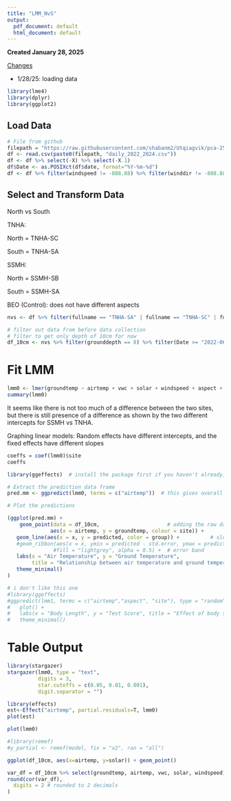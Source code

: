 ```yaml
---
title: "LMM_NvS"
output:
  pdf_document: default
  html_document: default
---
```


**Created January 28, 2025**

[Changes]{.underline}

-   1/28/25: loading data


```r
library(lme4)
library(dplyr)
library(ggplot2)
```

## Load Data

```r
# File from github
filepath = "https://raw.githubusercontent.com/shabanm2/Utqiagvik/pca-25/Analysis_Ready_Data/"
df <- read.csv(paste0(filepath, "daily_2022_2024.csv"))
df <- df %>% select(-X) %>% select(-X.1)
df$Date <- as.POSIXct(df$date, format="%Y-%m-%d")
df <- df %>% filter(windspeed != -888.88) %>% filter(winddir != -888.88)
```

## Select and Transform Data

North vs South

TNHA:

North = TNHA-SC

South = TNHA-SA

SSMH:

North = SSMH-SB

South = SSMH-SA

BEO (Control): does not have different aspects

```r
nvs <- df %>% filter(fullname == "TNHA-SA" | fullname == "TNHA-SC" | fullname == "SSMH-SB" | fullname == "SSMH-SA") %>% select(-c(winddir, date)) %>% mutate(aspect = case_when(fullname == "TNHA-SC" | fullname == "SSMH-SB" ~ "North", .default = "South")) %>% na.omit() %>% filter(windspeed >= 0)
```


```r
# filter out data from before data collection
# filter to get only depth of 10cm for now
df_10cm <- nvs %>% filter(grounddepth == 8) %>% filter(Date >= "2022-06-19") %>% filter(Date < "2022-09-01")
```


# Fit LMM

```r
lmm0 <- lmer(groundtemp ~ airtemp + vwc + solar + windspeed + aspect + (1|site), data = df_10cm)
summary(lmm0)
```

It seems like there is not too much of a difference between the two sites, but there is still presence of a difference as shown by the two different intercepts for SSMH vs TNHA.

Graphing linear models:
Random effects have different intercepts, and the fixed effects have different slopes

```r
coeffs = coef(lmm0)$site
coeffs
```

```r
library(ggeffects)  # install the package first if you haven't already, then load it

# Extract the prediction data frame
pred.mm <- ggpredict(lmm0, terms = c("airtemp"))  # this gives overall predictions for the model

# Plot the predictions 

(ggplot(pred.mm) + 
    geom_point(data = df_10cm,                      # adding the raw data (scaled values)
              aes(x = airtemp, y = groundtemp, colour = site)) + 
   geom_line(aes(x = x, y = predicted, color = group)) +          # slope
   #geom_ribbon(aes(x = x, ymin = predicted - std.error, ymax = predicted + std.error), 
               #fill = "lightgrey", alpha = 0.5) +  # error band
   labs(x = "Air Temperature", y = "Ground Temperature", 
        title = "Relationship between air temperature and ground temperature") + 
   theme_minimal()
)
```



```r
# i don't like this one
#library(ggeffects)
#ggpredict(lmm1, terms = c("airtemp","aspect", "site"), type = "random") %>% 
#   plot() +
#   labs(x = "Body Length", y = "Test Score", title = "Effect of body size on intelligence in dragons") + 
#   theme_minimal()
```



# Table Output
```r
library(stargazer)
stargazer(lmm0, type = "text",
          digits = 3,
          star.cutoffs = c(0.05, 0.01, 0.001),
          digit.separator = "")
```


```r
library(effects)
est<-Effect("airtemp", partial.residuals=T, lmm0)
plot(est)

plot(lmm0)

#library(remef)
#y_partial <- remef(model, fix = "x2", ran = "all")
```

```r
ggplot(df_10cm, aes(x=airtemp, y=solar)) + geom_point()
```


```r
var_df = df_10cm %>% select(groundtemp, airtemp, vwc, solar, windspeed)
round(cor(var_df),
  digits = 2 # rounded to 2 decimals
)
```

